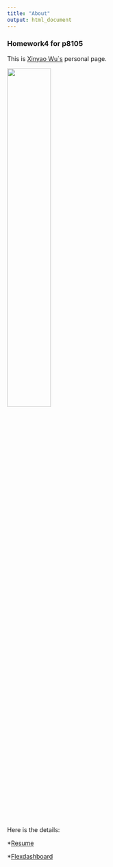 ```yaml
---
title: "About"
output: html_document
---
```


### Homework4 for p8105

This is  [Xinyao Wu`s](Resume.html) personal page.

 <img src="image/pd.jpg" style="width:45%">
 
 Here is the details:
 
 *[Resume](Resume.html)
 
 *[Flexdashboard](Flexdashboard.html)
 
